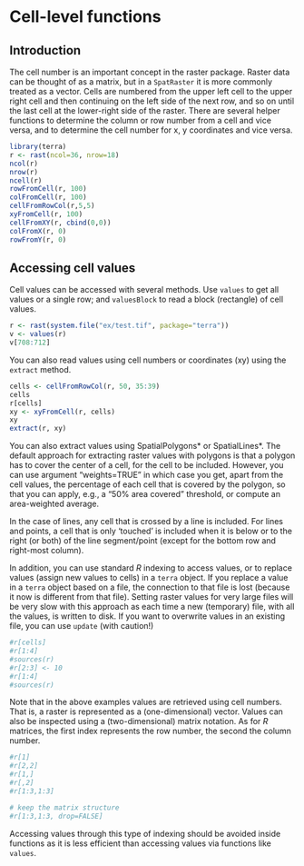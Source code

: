 # Cell-level functions

## Introduction

The cell number is an important concept in the raster package. Raster data can be thought of as a matrix, but in a `SpatRaster` it is more commonly treated as a vector. Cells are numbered from the upper left cell to the upper right cell and then continuing on the left side of the next row, and so on until the last cell at the lower-right side of the raster. There are several helper functions to determine the column or row number from a cell and vice versa, and to determine the cell number for x, y coordinates and vice versa.

```r
library(terra)
r <- rast(ncol=36, nrow=18)
ncol(r)
nrow(r)
ncell(r)
rowFromCell(r, 100)
colFromCell(r, 100)
cellFromRowCol(r,5,5)
xyFromCell(r, 100)
cellFromXY(r, cbind(0,0))
colFromX(r, 0)
rowFromY(r, 0)
```


## Accessing cell values

Cell values can be accessed with several methods. Use `values` to get all values or a single row; and `valuesBlock` to read a block (rectangle) of cell values. 

```r
r <- rast(system.file("ex/test.tif", package="terra"))
v <- values(r)
v[708:712]
```


You can also read values using cell numbers or coordinates (xy) using the `extract` method.

```r
cells <- cellFromRowCol(r, 50, 35:39)
cells
r[cells]
xy <- xyFromCell(r, cells)
xy
extract(r, xy)
```


You can also extract values using SpatialPolygons* or SpatialLines*. The default approach for extracting raster values with polygons is that a polygon has to cover the center of a cell, for the cell to be included. However, you can use argument "weights=TRUE" in which case you get, apart from the cell values, the percentage of each cell that is covered by the polygon, so that you can apply, e.g., a "50% area covered" threshold, or compute an area-weighted average.

In the case of lines, any cell that is crossed by a line is included. For lines and points, a cell that is only 'touched' is included when it is below or to the right (or both) of the line segment/point (except for the bottom row and right-most column).

In addition, you can use standard *R* indexing to access values, or to replace values (assign new values to cells) in a `terra` object. If you replace a value in a `terra` object based on a file, the connection to that file is lost (because it now is different from that file). Setting raster values for very large files will be very slow with this approach as each time a new (temporary) file, with all the values, is written to disk. If you want to overwrite values in an existing file, you can use `update` (with caution!)

```r
#r[cells] 
#r[1:4]
#sources(r)
#r[2:3] <- 10
#r[1:4]
#sources(r)
```

Note that in the above examples values are retrieved using cell numbers. That is, a raster is represented as a (one-dimensional) vector. Values can also be inspected using a (two-dimensional) matrix notation. As for *R* matrices, the first index represents the row number, the second the column number.

```r
#r[1]
#r[2,2]
#r[1,]
#r[,2]
#r[1:3,1:3]

# keep the matrix structure
#r[1:3,1:3, drop=FALSE]
```

Accessing values through this type of indexing should be avoided inside functions as it is less efficient than accessing values via functions like `values`. 

